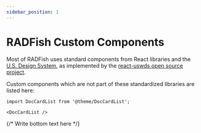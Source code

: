 ```yaml
---
sidebar_position: 1
---
```


# RADFish Custom Components

Most of RADFish uses standard components from React libraries and the [U.S. Design System](https://designsystem.digital.gov/), as implemented by the [react-uswds open source project](https://github.com/trussworks/react-uswds). 

Custom components which are not part of these standardized libraries are listed here:


```mdx-code-block
import DocCardList from '@theme/DocCardList';

<DocCardList />
```

{/* Write bottom text here */}
